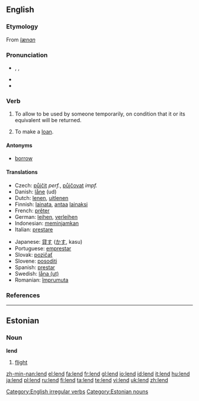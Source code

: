 ==English==

===Etymology===
From {{OE.}} ''[[lænan]]''

===Pronunciation===
*{{AHD|lĕnd}}, {{IPA|/lɛnd/}}, {{SAMPA|/lEnd/}}
*{{audio|en-us-lend.ogg|Audio (US)}}
*{{rhymes|ɛnd}}

===Verb===
{{en-verb|lends|lending|lent}}

# {{transitive}} To allow to be used by someone temporarily, on condition that it or its equivalent will be returned.
# {{intransitive}} To make a [[loan]].

====Antonyms====
*[[borrow]]

====Translations====
{{trans-top|to allow to be used temporarily}}
*Czech: [[půjčit]] ''perf.'', [[půjčovat]] ''impf.''
*Danish: [[låne]] (ud)
*Dutch: [[lenen]], [[uitlenen]]
*Finnish: [[lainata]], [[antaa]] [[laina]]ksi
*French: [[prêter]]
*German: [[leihen]], [[verleihen]]
*Indonesian: [[pinjam|meminjamkan]]
*Italian: [[prestare]]
{{trans-mid}}
*Japanese: [[貸す]] ([[かす]], kasu)
*Portuguese: [[emprestar]]
*Slovak: [[pozičať]]
*Slovene: [[posoditi]]
*Spanish: [[prestar]]
*Swedish: [[låna (ut)]]
*Romanian: [[împrumuta]]
{{trans-bottom}}

===References===
{{R:Century 1911}}
{{R:Webster 1913}}

[[Category:English irregular verbs]]

----

==Estonian==

===Noun===
'''lend'''

# [[flight]]

[[Category:Estonian nouns]]

[[zh-min-nan:lend]]
[[el:lend]]
[[fa:lend]]
[[fr:lend]]
[[gl:lend]]
[[io:lend]]
[[id:lend]]
[[it:lend]]
[[hu:lend]]
[[ja:lend]]
[[pl:lend]]
[[ru:lend]]
[[fi:lend]]
[[ta:lend]]
[[te:lend]]
[[vi:lend]]
[[uk:lend]]
[[zh:lend]]